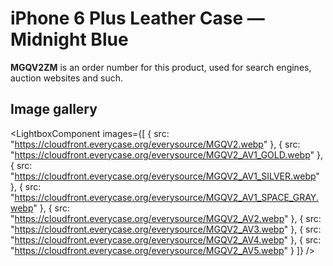 
# iPhone 6 Plus Leather Case — Midnight Blue

<Callout type='info' emoji='👉🏻'>**MGQV2ZM** is an order number for this product, used for search engines, auction websites and such.</Callout>

## Image gallery

<LightboxComponent
    images={[
      {
        src: "https://cloudfront.everycase.org/everysource/MGQV2.webp"
      },
      {
        src: "https://cloudfront.everycase.org/everysource/MGQV2_AV1_GOLD.webp"
      },
      {
        src: "https://cloudfront.everycase.org/everysource/MGQV2_AV1_SILVER.webp"
      },
      {
        src: "https://cloudfront.everycase.org/everysource/MGQV2_AV1_SPACE_GRAY.webp"
      },
      {
        src: "https://cloudfront.everycase.org/everysource/MGQV2_AV2.webp"
      },
      {
        src: "https://cloudfront.everycase.org/everysource/MGQV2_AV3.webp"
      },
      {
        src: "https://cloudfront.everycase.org/everysource/MGQV2_AV4.webp"
      },
      {
        src: "https://cloudfront.everycase.org/everysource/MGQV2_AV5.webp"
      }
    ]}
  />

